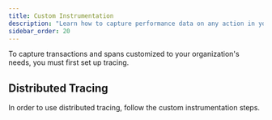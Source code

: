 ```yaml
---
title: Custom Instrumentation
description: "Learn how to capture performance data on any action in your app."
sidebar_order: 20
---
```


<Alert>

To capture transactions and spans customized to your organization's needs, you must first <PlatformLink to="/tracing/">set up tracing.</PlatformLink>

</Alert>

<PlatformContent includePath="performance/enable-manual-instrumentation" />

<PlatformContent includePath="performance/add-spans-example" />

<PlatformContent includePath="performance/connect-errors-spans" />

<PlatformContent includePath="performance/improving-data" />

## Distributed Tracing

In order to use distributed tracing, follow the <PlatformLink to="/tracing/trace-propagation/custom-instrumentation/">custom instrumentation</PlatformLink> steps.
